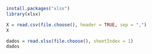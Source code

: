 ```r
install.packages("xlsx")
library(xlsx)
```

```r
X = read.csv(file.choose(), header = TRUE, sep = ",")
X
```

```r
dados = read.xlsx(file.choose(), sheetIndex = 1)
dados
```
